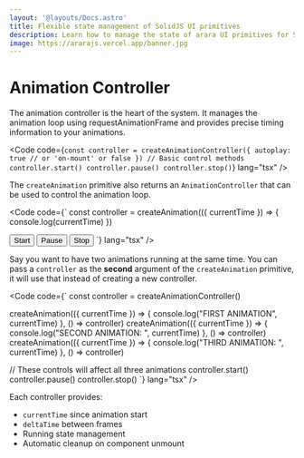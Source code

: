 ```yaml
---
layout: '@layouts/Docs.astro'
title: Flexible state management of SolidJS UI primitives
description: Learn how to manage the state of arara UI primitives for SolidJS.
image: https://ararajs.vercel.app/banner.jpg
---
```



# Animation Controller

The animation controller is the heart of the system. It manages the animation loop using requestAnimationFrame and provides precise timing information to your animations.

<Code
  code={`
const controller = createAnimationController({
    autoplay: true // or 'on-mount' or false
})
// Basic control methods
controller.start()
controller.pause()
controller.stop()
`}
  lang="tsx"
/>


The `createAnimation` primitive also returns an `AnimationController` that can be used to control the animation loop.

<Code
  code={`
  const controller = createAnimation(({ currentTime }) => {
      console.log(currentTime)
  })

  <button onClick={controller().start}>Start</button>
  <button onClick={controller().pause}>Pause</button>
  <button onClick={controller().stop}>Stop</button>
`}
  lang="tsx"
/>

Say you want to have two animations running at the same time. You can pass a `controller` as the **second** argument of the `createAnimation` primitive, it will use that instead of creating a new controller.

<Code
  code={`
  const controller = createAnimationController()
  
  createAnimation(({ currentTime }) => {
      console.log("FIRST ANIMATION", currentTime)
  }, () => controller)
  createAnimation(({ currentTime }) => {
      console.log("SECOND ANIMATION: ", currentTime)
  }, () => controller)
  createAnimation(({ currentTime }) => {
      console.log("THIRD ANIMATION: ", currentTime)
  }, () => controller)

  // These controls will affect all three animations
  controller.start()
  controller.pause()
  controller.stop()
`}
  lang="tsx"
/>

Each controller provides:

- `currentTime` since animation start
- `deltaTime` between frames
- Running state management
- Automatic cleanup on component unmount
